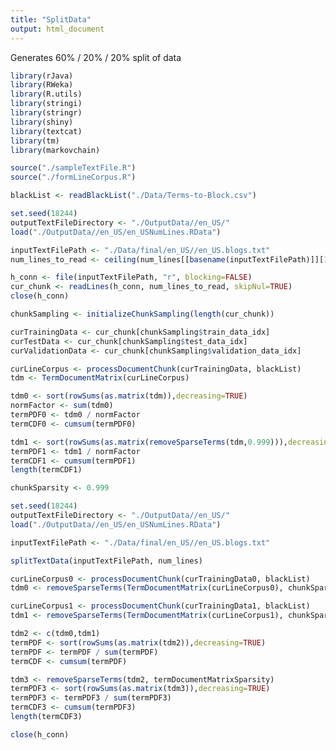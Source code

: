 ```yaml
---
title: "SplitData"
output: html_document
---
```

Generates 60% / 20% / 20% split of data

```r
library(rJava)
library(RWeka)
library(R.utils)
library(stringi)
library(stringr)
library(shiny)
library(textcat)
library(tm)
library(markovchain)

source("./sampleTextFile.R")
source("./formLineCorpus.R")

blackList <- readBlackList("./Data/Terms-to-Block.csv")
```

```r
set.seed(18244)
outputTextFileDirectory <- "./OutputData//en_US/"
load("./OutputData//en_US/en_USNumLines.RData")

inputTextFilePath <- "./Data/final/en_US//en_US.blogs.txt"
num_lines_to_read <- ceiling(num_lines[[basename(inputTextFilePath)]][1]/100)

h_conn <- file(inputTextFilePath, "r", blocking=FALSE)
cur_chunk <- readLines(h_conn, num_lines_to_read, skipNul=TRUE)
close(h_conn)

chunkSampling <- initializeChunkSampling(length(cur_chunk))

curTrainingData <- cur_chunk[chunkSampling$train_data_idx]
curTestData <- cur_chunk[chunkSampling$test_data_idx]
curValidationData <- cur_chunk[chunkSampling$validation_data_idx]

curLineCorpus <- processDocumentChunk(curTrainingData, blackList)
tdm <- TermDocumentMatrix(curLineCorpus)

tdm0 <- sort(rowSums(as.matrix(tdm)),decreasing=TRUE)
normFactor <- sum(tdm0)
termPDF0 <- tdm0 / normFactor
termCDF0 <- cumsum(termPDF0)

tdm1 <- sort(rowSums(as.matrix(removeSparseTerms(tdm,0.999))),decreasing=TRUE)
termPDF1 <- tdm1 / normFactor
termCDF1 <- cumsum(termPDF1)
length(termCDF1)

chunkSparsity <- 0.999
```

```r
set.seed(18244)
outputTextFileDirectory <- "./OutputData//en_US/"
load("./OutputData//en_US/en_USNumLines.RData")

inputTextFilePath <- "./Data/final/en_US//en_US.blogs.txt"

splitTextData(inputTextFilePath, num_lines)

curLineCorpus0 <- processDocumentChunk(curTrainingData0, blackList)
tdm0 <- removeSparseTerms(TermDocumentMatrix(curLineCorpus0), chunkSparsity)

curLineCorpus1 <- processDocumentChunk(curTrainingData1, blackList)
tdm1 <- removeSparseTerms(TermDocumentMatrix(curLineCorpus1), chunkSparsity)

tdm2 <- c(tdm0,tdm1)
termPDF <- sort(rowSums(as.matrix(tdm2)),decreasing=TRUE)
termPDF <- termPDF / sum(termPDF)
termCDF <- cumsum(termPDF)

tdm3 <- removeSparseTerms(tdm2, termDocumentMatrixSparsity)
termPDF3 <- sort(rowSums(as.matrix(tdm3)),decreasing=TRUE)
termPDF3 <- termPDF3 / sum(termPDF3)
termCDF3 <- cumsum(termPDF3)
length(termCDF3)

close(h_conn)

```
